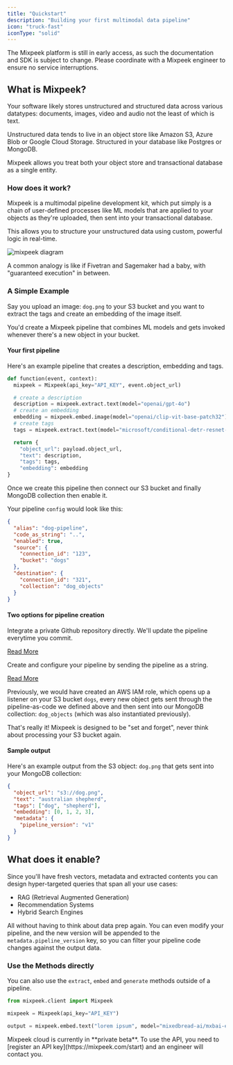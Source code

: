 ```yaml
---
title: "Quickstart"
description: "Building your first multimodal data pipeline"
icon: "truck-fast"
iconType: "solid"
---
```


<Warning>
  The Mixpeek platform is still in early access, as such the documentation and
  SDK is subject to change. Please coordinate with a Mixpeek engineer to ensure
  no service interruptions.
</Warning>

## What is Mixpeek?

Your software likely stores unstructured and structured data across various datatypes: documents, images, video and audio not the least of which is text.

Unstructured data tends to live in an object store like Amazon S3, Azure Blob or Google Cloud Storage. Structured in your database like Postgres or MongoDB.

Mixpeek allows you treat both your object store and transactional database as a single entity.

### How does it work?

Mixpeek is a multimodal pipeline development kit, which put simply is a chain of user-defined processes like ML models that are applied to your objects as they're uploaded, then sent into your transactional database.

This allows you to structure your unstructured data using custom, powerful logic in real-time.

![mixpeek diagram](https://learn.mixpeek.com/content/images/2024/05/img.png)

A common analogy is like if Fivetran and Sagemaker had a baby, with "guaranteed execution" in between.

### A Simple Example

Say you upload an image: `dog.png` to your S3 bucket and you want to extract the tags and create an embedding of the image itself.

You'd create a Mixpeek pipeline that combines ML models and gets invoked whenever there's a new object in your bucket.

#### Your first pipeline

Here's an example pipeline that creates a description, embedding and tags.

```python
def function(event, context):
  mixpeek = Mixpeek(api_key="API_KEY", event.object_url)

  # create a description
  description = mixpeek.extract.text(model="openai/gpt-4o")
  # create an embedding
  embedding = mixpeek.embed.image(model="openai/clip-vit-base-patch32")
  # create tags
  tags = mixpeek.extract.text(model="microsoft/conditional-detr-resnet-50")

  return {
    "object_url": payload.object_url,
    "text": description,
    "tags": tags,
    "embedding": embedding
}
```

Once we create this pipeline then connect our S3 bucket and finally MongoDB collection then enable it.

Your pipeline `config` would look like this:

```json
{
  "alias": "dog-pipeline",
  "code_as_string": "..",
  "enabled": true,
  "source": {
    "connection_id": "123",
    "bucket": "dogs"
  },
  "destination": {
    "connection_id": "321",
    "collection": "dog_objects"
  }
}
```

#### Two options for pipeline creation

<CardGroup cols={2}>

<Card title="Github for CI/CD" icon="github" iconType="duotone" color="#ca8b04">
  Integrate a private Github repository directly. We'll update the pipeline everytime you commit.

[Read More](/pipelines/setup)

</Card>

<Card title="API Post Directly" icon="code" iconType="duotone" color="#ca8b04">
  Create and configure your pipeline by sending the pipeline as a string.

[Read More](/pipelines/create)

</Card>
</CardGroup>

Previously, we would have created an AWS IAM role, which opens up a listener on your S3 bucket `dogs`, every new object gets sent through the pipeline-as-code we defined above and then sent into our MongoDB collection: `dog_objects` (which was also instantiated previously).

That's really it! Mixpeek is designed to be "set and forget", never think about processing your S3 bucket again.

#### Sample output

Here's an example output from the S3 object: `dog.png` that gets sent into your MongoDB collection:

```json
{
  "object_url": "s3://dog.png",
  "text": "australian shepherd",
  "tags": ["dog", "shepherd"],
  "embedding": [0, 1, 2, 3],
  "metadata": {
    "pipeline_version": "v1"
  }
}
```

## What does it enable?

Since you'll have fresh vectors, metadata and extracted contents you can design hyper-targeted queries that span all your use cases:

- RAG (Retrieval Augmented Generation)
- Recommendation Systems
- Hybrid Search Engines

All without having to think about data prep again. You can even modify your pipeline, and the new version will be appended to the `metadata.pipeline_version` key, so you can filter your pipeline code changes against the output data.

### Use the Methods directly

You can also use the `extract`, `embed` and `generate` methods outside of a pipeline.

```python
from mixpeek.client import Mixpeek

mixpeek = Mixpeek(api_key="API_KEY")

output = mixpeek.embed.text("lorem ipsum", model="mixedbread-ai/mxbai-embed-large-v1", )
```

<Note>
  Mixpeek cloud is currently in **private beta**. To use the API, you need to
  [register an API key](https://mixpeek.com/start) and an engineer will contact
  you.
</Note>
